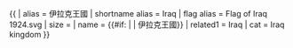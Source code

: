 {{ {{{1<noinclude>|country showdata</noinclude>}}}
| alias = 伊拉克王國
| shortname alias = Iraq
| flag alias = Flag of Iraq 1924.svg
| size = {{{size|}}}
| name = {{#if: {{{name|}}} | {{{name}}} | 伊拉克王國}}
<noinclude>
| related1 = Iraq
| cat = Iraq kingdom
</noinclude>
}}